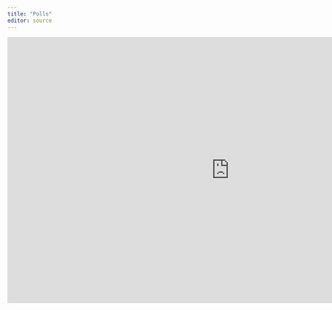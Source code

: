 ```yaml
---
title: "Polls"
editor: source
---
```


<iframe src="https://wall.sli.do/event/oKvoqK7ha1hNpFrYcWYEGm?section=8a203efd-9553-4a0f-9b18-804f38f35f2f" width="1000" height="600" style="border:none;"></iframe>

